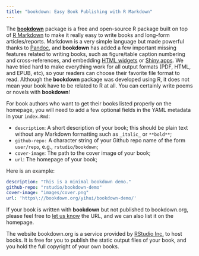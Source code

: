 ```yaml
---
title: "bookdown: Easy Book Publishing with R Markdown"
---
```


The [**bookdown**](https://github.com/rstudio/bookdown) package is a free and open-source R package built on top of [R Markdown](http://rmarkdown.rstudio.com) to make it really easy to write books and long-form articles/reports. Markdown is a very simple language but made powerful thanks to [Pandoc](http://pandoc.org), and **bookdown** has added a few important missing features related to writing books, such as figure/table caption numbering and cross-references, and embedding [HTML widgets](https://htmlwidgets.org) or [Shiny apps](https://shiny.rstudio.com). We have tried hard to make everything work for all output formats (PDF, HTML, and EPUB, etc), so your readers can choose their favorite file format to read. Although the **bookdown** package was developed using R, it does not mean your book have to be related to R at all. You can certainly write poems or novels with **bookdown**!

For book authors who want to get their books listed properly on the homepage, you will need to add a few optional fields in the YAML metadata in your `index.Rmd`:

- `description`: A short description of your book; this should be plain text without any Markdown formatting such as `_italic_` or `**bold**`;
- `github-repo:` A character string of your Github repo name of the form `user/repo`, e.g., `rstudio/bookdown`;
- `cover-image`: The path to the cover image of your book;
- `url`: The homepage of your book;

Here is an example:

```yaml
description: "This is a minimal bookdown demo."
github-repo: "rstudio/bookdown-demo"
cover-image: "images/cover.png"
url: 'https\://bookdown.org/yihui/bookdown-demo/'
```

If your book is written with **bookdown** but not published to bookdown.org, please feel free to [let us know](https://github.com/rstudio/bookdown/issues) the URL, and we can also list it on the homepage.

The website bookdown.org is a service provided by [RStudio Inc.](https://www.rstudio.com) to host books. It is free for you to publish the static output files of your book, and you hold the full copyright of your own books.
